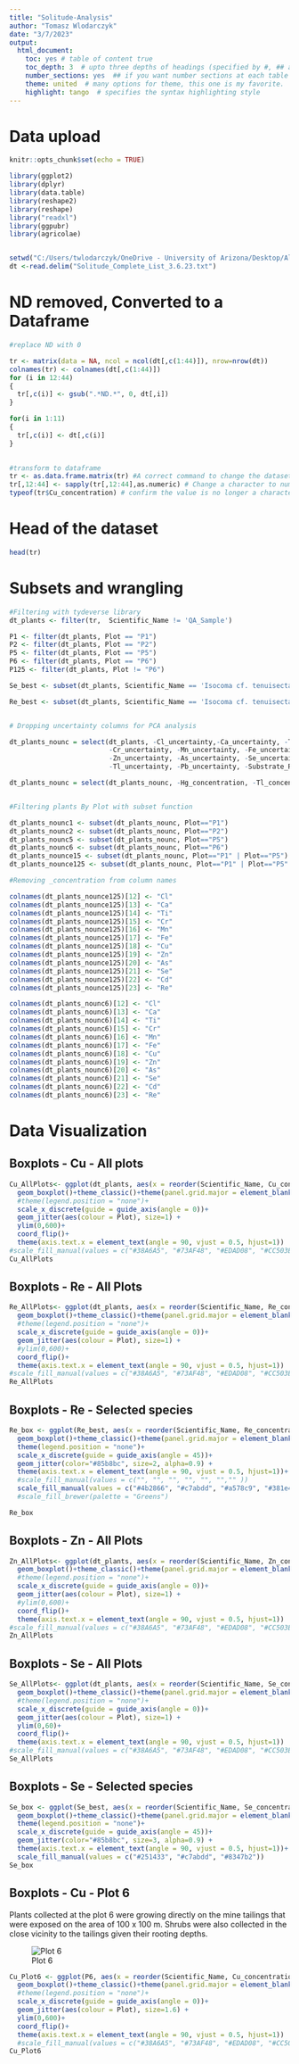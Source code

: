 ```yaml
---
title: "Solitude-Analysis"
author: "Tomasz Wlodarczyk"
date: "3/7/2023"
output: 
  html_document:
    toc: yes # table of content true
    toc_depth: 3  # upto three depths of headings (specified by #, ## and ###)
    number_sections: yes  ## if you want number sections at each table header
    theme: united  # many options for theme, this one is my favorite.
    highlight: tango  # specifies the syntax highlighting style
---
```


# **Data upload**

```r
knitr::opts_chunk$set(echo = TRUE)

library(ggplot2)
library(dplyr)
library(data.table)
library(reshape2)
library(reshape)
library("readxl")
library(ggpubr)
library(agricolae)


setwd("C:/Users/twlodarczyk/OneDrive - University of Arizona/Desktop/All documents/1 PhD/CNRS + Synch/Field/Soltitude/Data")
dt <-read.delim("Solitude_Complete_List_3.6.23.txt")


```

# **ND removed, Converted to a Dataframe**

```r

#replace ND with 0

tr <- matrix(data = NA, ncol = ncol(dt[,c(1:44)]), nrow=nrow(dt))
colnames(tr) <- colnames(dt[,c(1:44)])
for (i in 12:44)
{
  tr[,c(i)] <- gsub(".*ND.*", 0, dt[,i])
}

for(i in 1:11)
{
  tr[,c(i)] <- dt[,c(i)]
}
   

#transform to dataframe
tr <- as.data.frame.matrix(tr) #A correct command to change the dataset to dataframe after transformations
tr[,12:44] <- sapply(tr[,12:44],as.numeric) # Change a character to numeric (double)
typeof(tr$Cu_concentration) # confirm the value is no longer a character

```

# **Head of the dataset**

```r

head(tr)


```

# **Subsets and wrangling**

```r

#Filtering with tydeverse library
dt_plants <- filter(tr,  Scientific_Name != 'QA_Sample')

P1 <- filter(dt_plants, Plot == "P1")
P2 <- filter(dt_plants, Plot == "P2")
P5 <- filter(dt_plants, Plot == "P5")
P6 <- filter(dt_plants, Plot == "P6")
P125 <- filter(dt_plants, Plot != "P6")

Se_best <- subset(dt_plants, Scientific_Name == 'Isocoma cf. tenuisecta' | Scientific_Name == 'Populus fremontii' | Scientific_Name == 'Senegalia (Acacia) greggii' )

Re_best <- subset(dt_plants, Scientific_Name == 'Isocoma cf. tenuisecta' | Scientific_Name == 'Baccharis sarothroides' | Scientific_Name == 'Senegalia (Acacia) greggii'| Scientific_Name == 'Nultuma (Prosopis) velutina' | Scientific_Name == 'Mimosa biuncifera (=aculeaticarpa)' | Scientific_Name == 'Fraxinus velutina'| Scientific_Name == 'Datura wrightii' )


# Dropping uncertainty columns for PCA analysis

dt_plants_nounc = select(dt_plants, -Cl_uncertainty,-Ca_uncertainty, -Ti_uncertainty,
                         -Cr_uncertainty, -Mn_uncertainty, -Fe_uncertainty, -Ni_uncertainty, -Cu_uncertainty,
                         -Zn_uncertainty, -As_uncertainty, -Se_uncertainty, -Cd_uncertainty, -Re_uncertainty, -Hg_uncertainty,
                         -Tl_uncertainty, -Pb_uncertainty, -Substrate_RT)

dt_plants_nounc = select(dt_plants_nounc, -Hg_concentration, -Tl_concentration, -Pb_concentration, -Ni_concentration)


#Filtering plants By Plot with subset function

dt_plants_nounc1 <- subset(dt_plants_nounc, Plot=="P1")
dt_plants_nounc2 <- subset(dt_plants_nounc, Plot=="P2")
dt_plants_nounc5 <- subset(dt_plants_nounc, Plot=="P5")
dt_plants_nounc6 <- subset(dt_plants_nounc, Plot=="P6")
dt_plants_nounce15 <- subset(dt_plants_nounc, Plot=="P1" | Plot=="P5")
dt_plants_nounce125 <- subset(dt_plants_nounc, Plot=="P1" | Plot=="P5" | Plot=="P2")

#Removing _concentration from column names

colnames(dt_plants_nounce125)[12] <- "Cl"
colnames(dt_plants_nounce125)[13] <- "Ca"
colnames(dt_plants_nounce125)[14] <- "Ti"
colnames(dt_plants_nounce125)[15] <- "Cr"
colnames(dt_plants_nounce125)[16] <- "Mn"
colnames(dt_plants_nounce125)[17] <- "Fe"
colnames(dt_plants_nounce125)[18] <- "Cu"
colnames(dt_plants_nounce125)[19] <- "Zn"
colnames(dt_plants_nounce125)[20] <- "As"
colnames(dt_plants_nounce125)[21] <- "Se"
colnames(dt_plants_nounce125)[22] <- "Cd"
colnames(dt_plants_nounce125)[23] <- "Re"

colnames(dt_plants_nounc6)[12] <- "Cl"
colnames(dt_plants_nounc6)[13] <- "Ca"
colnames(dt_plants_nounc6)[14] <- "Ti"
colnames(dt_plants_nounc6)[15] <- "Cr"
colnames(dt_plants_nounc6)[16] <- "Mn"
colnames(dt_plants_nounc6)[17] <- "Fe"
colnames(dt_plants_nounc6)[18] <- "Cu"
colnames(dt_plants_nounc6)[19] <- "Zn"
colnames(dt_plants_nounc6)[20] <- "As"
colnames(dt_plants_nounc6)[21] <- "Se"
colnames(dt_plants_nounc6)[22] <- "Cd"
colnames(dt_plants_nounc6)[23] <- "Re"

```

# **Data Visualization**

## **Boxplots - Cu - All plots**

```r

Cu_AllPlots<- ggplot(dt_plants, aes(x = reorder(Scientific_Name, Cu_concentration, FUN = median), y = Cu_concentration, group=Scientific_Name)) +
  geom_boxplot()+theme_classic()+theme(panel.grid.major = element_blank(), panel.grid.minor = element_blank(),axis.title.x=element_blank())+
  #theme(legend.position = "none")+
  scale_x_discrete(guide = guide_axis(angle = 0))+
  geom_jitter(aes(colour = Plot), size=1) +
  ylim(0,600)+
  coord_flip()+
  theme(axis.text.x = element_text(angle = 90, vjust = 0.5, hjust=1))
#scale_fill_manual(values = c("#38A6A5", "#73AF48", "#EDAD08", "#CC503E"))
Cu_AllPlots

```

## **Boxplots - Re - All Plots**

```r
Re_AllPlots<- ggplot(dt_plants, aes(x = reorder(Scientific_Name, Re_concentration, FUN = median), y = Re_concentration, group=Scientific_Name)) +
  geom_boxplot()+theme_classic()+theme(panel.grid.major = element_blank(), panel.grid.minor = element_blank(),axis.title.x=element_blank())+
  #theme(legend.position = "none")+
  scale_x_discrete(guide = guide_axis(angle = 0))+
  geom_jitter(aes(colour = Plot), size=1) +
  #ylim(0,600)+
  coord_flip()+
  theme(axis.text.x = element_text(angle = 90, vjust = 0.5, hjust=1))
#scale_fill_manual(values = c("#38A6A5", "#73AF48", "#EDAD08", "#CC503E"))
Re_AllPlots

```


## **Boxplots - Re - Selected species**

```r


Re_box <- ggplot(Re_best, aes(x = reorder(Scientific_Name, Re_concentration, FUN = median), y = Re_concentration, fill=Scientific_Name)) +
  geom_boxplot()+theme_classic()+theme(panel.grid.major = element_blank(), panel.grid.minor = element_blank(),axis.title.x=element_blank())+
  theme(legend.position = "none")+
  scale_x_discrete(guide = guide_axis(angle = 45))+
  geom_jitter(color="#85b8bc", size=2, alpha=0.9) +
  theme(axis.text.x = element_text(angle = 90, vjust = 0.5, hjust=1))+
  #scale_fill_manual(values = c("", "", "", "", "", "","" ))
  scale_fill_manual(values = c("#4b2866", "#c7abdd", "#a578c9", "#381e4c", "#8347b2", "#5d327f","#251433" ))
  #scale_fill_brewer(palette = "Greens")

Re_box

```


## **Boxplots - Zn - All Plots**

```r

Zn_AllPlots<- ggplot(dt_plants, aes(x = reorder(Scientific_Name, Zn_concentration, FUN = median), y = Zn_concentration, group=Scientific_Name)) +
  geom_boxplot()+theme_classic()+theme(panel.grid.major = element_blank(), panel.grid.minor = element_blank(),axis.title.x=element_blank())+
  #theme(legend.position = "none")+
  scale_x_discrete(guide = guide_axis(angle = 0))+
  geom_jitter(aes(colour = Plot), size=1) +
  #ylim(0,600)+
  coord_flip()+
  theme(axis.text.x = element_text(angle = 90, vjust = 0.5, hjust=1))
#scale_fill_manual(values = c("#38A6A5", "#73AF48", "#EDAD08", "#CC503E"))
Zn_AllPlots

```

## **Boxplots - Se - All Plots**

```r

Se_AllPlots<- ggplot(dt_plants, aes(x = reorder(Scientific_Name, Se_concentration, FUN = median), y = Se_concentration, group=Scientific_Name)) +
  geom_boxplot()+theme_classic()+theme(panel.grid.major = element_blank(), panel.grid.minor = element_blank(),axis.title.x=element_blank())+
  #theme(legend.position = "none")+
  scale_x_discrete(guide = guide_axis(angle = 0))+
  geom_jitter(aes(colour = Plot), size=1) +
  ylim(0,60)+
  coord_flip()+
  theme(axis.text.x = element_text(angle = 90, vjust = 0.5, hjust=1))
#scale_fill_manual(values = c("#38A6A5", "#73AF48", "#EDAD08", "#CC503E"))
Se_AllPlots

```

## **Boxplots - Se - Selected species**


```r

Se_box <- ggplot(Se_best, aes(x = reorder(Scientific_Name, Se_concentration, FUN=median), y = Se_concentration, fill=Scientific_Name)) +
  geom_boxplot()+theme_classic()+theme(panel.grid.major = element_blank(), panel.grid.minor = element_blank(),axis.title.x=element_blank())+
  theme(legend.position = "none")+
  scale_x_discrete(guide = guide_axis(angle = 45))+
  geom_jitter(color="#85b8bc", size=3, alpha=0.9) +
  theme(axis.text.x = element_text(angle = 90, vjust = 0.5, hjust=1))+
  scale_fill_manual(values = c("#251433", "#c7abdd", "#8347b2"))
Se_box

```


## **Boxplots - Cu - Plot 6**

Plants collected at the plot 6 were growing directly on the mine tailings that were exposed on the area of 100 x 100 m. Shrubs were also collected in the close vicinity to the tailings given their rooting depths.

![Plot 6](images/IMG_2100.JPG)

```r

Cu_Plot6 <- ggplot(P6, aes(x = reorder(Scientific_Name, Cu_concentration, FUN = median), y = Cu_concentration, group=Scientific_Name)) +
  geom_boxplot()+theme_classic()+theme(panel.grid.major = element_blank(), panel.grid.minor = element_blank(),axis.title.x=element_blank())+
  #theme(legend.position = "none")+
  scale_x_discrete(guide = guide_axis(angle = 0))+
  geom_jitter(aes(colour = Plot), size=1.6) +
  ylim(0,600)+
  coord_flip()+
  theme(axis.text.x = element_text(angle = 90, vjust = 0.5, hjust=1))
  #scale_fill_manual(values = c("#38A6A5", "#73AF48", "#EDAD08", "#CC503E", "#38A6A5", "#73AF48", "#EDAD08", "#CC503E", "#38A6A5", "#73AF48", "#EDAD08"))
Cu_Plot6

```


```r


```

```r


```

```r


```

```r


```

```r


```

```r


```

```r


```

```r


```

```r


```
